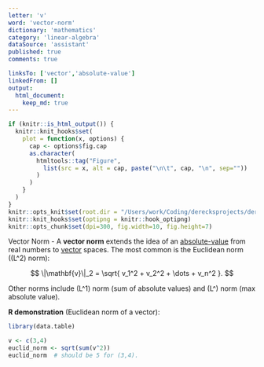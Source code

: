 ```yaml
---
letter: 'v'
word: 'vector-norm'
dictionary: 'mathematics'
category: 'linear-algebra'
dataSource: 'assistant'
published: true
comments: true

linksTo: ['vector','absolute-value']
linkedFrom: []
output:
  html_document:
    keep_md: true
---
```


```r
if (knitr::is_html_output()) {
  knitr::knit_hooks$set(
    plot = function(x, options) {
      cap <- options$fig.cap
      as.character(
        htmltools::tag("Figure",
          list(src = x, alt = cap, paste("\n\t", cap, "\n", sep=""))
        )
      )
    }
  )
}
knitr::opts_knit$set(root.dir = "/Users/work/Coding/derecksprojects/derecksnotes.com-playground/derecksnotes.com/client/src/app/dictionaries/mathematics/definitions")
knitr::knit_hooks$set(optipng = knitr::hook_optipng)
knitr::opts_chunk$set(dpi=300, fig.width=10, fig.height=7)
```

<a id="vector-norm">Vector Norm</a> - A **vector norm** extends the idea of an [absolute-value](#absolute-value) from real numbers to [vector](#vector) spaces. The most common is the Euclidean norm (\(L^2\) norm):

$$
\|\mathbf{v}\|_2 = \sqrt{ v_1^2 + v_2^2 + \dots + v_n^2 }.
$$

Other norms include \(L^1\) norm (sum of absolute values) and \(L^\infty\) norm (max absolute value).

**R demonstration** (Euclidean norm of a vector):

```r
library(data.table)

v <- c(3,4)
euclid_norm <- sqrt(sum(v^2))
euclid_norm  # should be 5 for (3,4).
```
